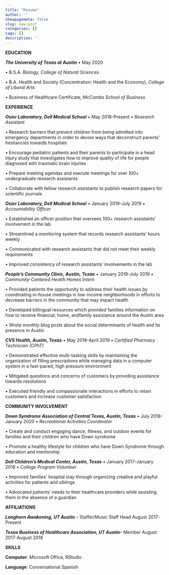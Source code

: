 ```yaml
---
title: "Resume"
author: ''
showpagemeta: false
slug: new-post
categories: []
tags: []
description: ''
---
```


**EDUCATION**
 
***The University of Texas at Austin*** • May 2020

• B.S.A. Biology, *College of Natural Sciences*

• B.A. Health and Society (Concentration: Health and the Economy), *College of Liberal Arts*

• Business of Healthcare Certificate, *McCombs School of Business*

**EXPERIENCE**

***Osier Laboratory, Dell Medical School*** • May 2018-Present • *Research Assistant*

•	Research barriers that prevent children from being admitted into emergency departments in order to devise ways that deconstruct parents’ hesitancies towards hospitals

•	Encourage pediatric patients and their parents to participate in a head injury study that investigates how to improve quality of life for people diagnosed with traumatic brain injuries

•	Prepare meeting agendas and execute meetings for over 100+ undergraduate research assistants

•	Collaborate with fellow research assistants to publish research papers for scientific journals

***Osier Laboratory, Dell Medical School*** • January 2019-July 2019 • *Accountability Officer*

•	Established an officer position that oversees 100+ research assistants’ involvement in the lab

• Streamlined a monitoring system that records research assistants’ hours weekly

• Communicated with research assistants that did not meet their weekly requirements

•	Improved consistency of research assistants’ involvements in the lab

***People’s Community Clinic, Austin, Texas*** • January 2019-July 2019 • *Community-Centered Health Homes Intern*

•	Provided patients the opportunity to address their health issues by coordinating in-house meetings in low-income neighborhoods in efforts to decrease barriers in the community that may impact health

•	Developed billingual resources which provided families information on how to receive financial, home, andfamily assistance around the Austin area

•	Wrote monthly blog posts about the social determinants of health and its presence in Austin

***CVS Health, Austin, Texas*** • May 2018-April 2019 • *Certified Pharmacy Technician (CPhT)*

•	Demonstrated effective multi-tasking skills by maintaining the organization of filling prescriptions while managing data in a computer system in a fast-paced, high pressure environment

•	Mitigated questions and concerns of customers by providing assistance towards resolutions

•	Executed friendly and compassionate interactions in efforts to retain customers and increase customer satisfaction

**COMMUNITY INVOLVEMENT**

***Down Syndrome Association of Central Texas, Austin, Texas*** •	July 2018-January 2020 • *Recreational Activities Coordinator*

•	Create and conduct engaging dance, fitness, and outdoor events for families and their children who have Down syndrome

•	Promote a healthy lifestyle for children who have Down Syndrome through education and mentorship

***Dell Children’s Medical Center, Austin, Texas*** • January 2017-January 2018 • *College Program Volunteer*

•	Improved families’ hospital stay through organizing creative and playful activities for patients and siblings

•	Advocated patients’ needs to their healthcare providers while assisting them in the absence of a guardian

**AFFILIATIONS**

***Longhorn Awakening, UT Austin*** – Staffer/Music Staff Head	August 2017-Present

***Texas Business of Healthcare Association, UT Austin***– Member	August 2017-August 2018

**SKILLS**
 

**Computer**: Microsoft Office, RStudio

**Language**: Conversational Spanish
